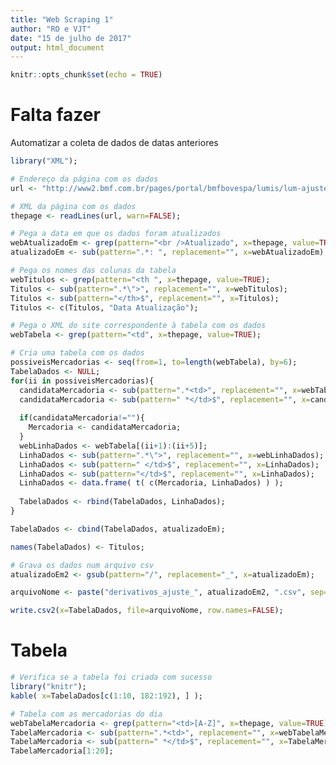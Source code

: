 ```yaml
---
title: "Web Scraping 1"
author: "RO e VJT"
date: "15 de julho de 2017"
output: html_document
---
```


```r
knitr::opts_chunk$set(echo = TRUE)
```

# Falta fazer

Automatizar a coleta de dados de datas anteriores

[comment]: # (http://www.bmfbovespa.com.br/pt_br/servicos/market-data/historico/mercado-de-derivativos/ajustes-do-pregao/)

```r
library("XML");

# Endereço da página com os dados
url <- "http://www2.bmf.com.br/pages/portal/bmfbovespa/lumis/lum-ajustes-do-pregao-ptBR.asp";

# XML da página com os dados
thepage <- readLines(url, warn=FALSE);
```

```r
# Pega a data em que os dados foram atualizados
webAtualizadoEm <- grep(pattern="<br />Atualizado", x=thepage, value=TRUE);
atualizadoEm <- sub(pattern=".*: ", replacement="", x=webAtualizadoEm);
```

```r
# Pega os nomes das colunas da tabela
webTitulos <- grep(pattern="<th ", x=thepage, value=TRUE);
Titulos <- sub(pattern=".*\">", replacement="", x=webTitulos);
Titulos <- sub(pattern="</th>$", replacement="", x=Titulos);
Titulos <- c(Titulos, "Data Atualização");
```

```r
# Pega o XML do site correspondente à tabela com os dados
webTabela <- grep(pattern="<td", x=thepage, value=TRUE);

# Cria uma tabela com os dados
possiveisMercadorias <- seq(from=1, to=length(webTabela), by=6);
TabelaDados <- NULL;
for(ii in possiveisMercadorias){
  candidataMercadoria <- sub(pattern=".*<td>", replacement="", x=webTabela[ii]);
  candidataMercadoria <- sub(pattern=" *</td>$", replacement="", x=candidataMercadoria);
  
  if(candidataMercadoria!=""){
    Mercadoria <- candidataMercadoria;
  }
  webLinhaDados <- webTabela[(ii+1):(ii+5)];
  LinhaDados <- sub(pattern=".*\">", replacement="", x=webLinhaDados);
  LinhaDados <- sub(pattern=" </td>$", replacement="", x=LinhaDados);
  LinhaDados <- sub(pattern="</td>$", replacement="", x=LinhaDados);
  LinhaDados <- data.frame( t( c(Mercadoria, LinhaDados) ) );
  
  TabelaDados <- rbind(TabelaDados, LinhaDados);
}

TabelaDados <- cbind(TabelaDados, atualizadoEm);

names(TabelaDados) <- Titulos;
```

```r
# Grava os dados num arquivo csv
atualizadoEm2 <- gsub(pattern="/", replacement="_", x=atualizadoEm);

arquivoNome <- paste("derivativos_ajuste_", atualizadoEm2, ".csv", sep="");

write.csv2(x=TabelaDados, file=arquivoNome, row.names=FALSE);
```

# Tabela

```r
# Verifica se a tabela foi criada com sucesso
library("knitr");
kable( x=TabelaDados[c(1:10, 182:192), ] );
```



```r
# Tabela com as mercadorias do dia
webTabelaMercadoria <- grep(pattern="<td>[A-Z]", x=thepage, value=TRUE);
TabelaMercadoria <- sub(pattern=".*<td>", replacement="", x=webTabelaMercadoria);
TabelaMercadoria <- sub(pattern=" *</td>$", replacement="", x=TabelaMercadoria);
TabelaMercadoria[1:20];
```
